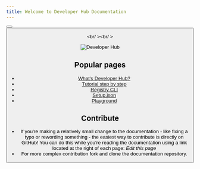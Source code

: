 ```yaml
---
title: Welcome to Developer Hub Documentation
---
```



<Hero
  title="Developer Hub"
  subtitle="Enterprise ecosystem for the creation and distribution of airModules."
/>

<Button type="primary" href="/get-started" title="Get started" />
<Button href="/tutorial" title="Tutorial" />

<br/ ><br/ >

![Developer Hub](@/assets/images/hero-overview.jpeg)

## Popular pages

- [What's Developer Hub?](/get-started/overview)
- [Tutorial step by step](/tutorial)
- [Registry CLI](/learning/registry-cli)
- [Setup.json](/learning/setup-file)
- [Playground](/learning/playground)

## Contribute

- If you're making a relatively small change to the documentation - like fixing a typo or rewording something - the easiest way to contribute is directly on GitHub! You can do this while you're reading the documentation using a link located at the right of each page: _Edit this page_
- For more complex contribution fork and clone the documentation repository.
